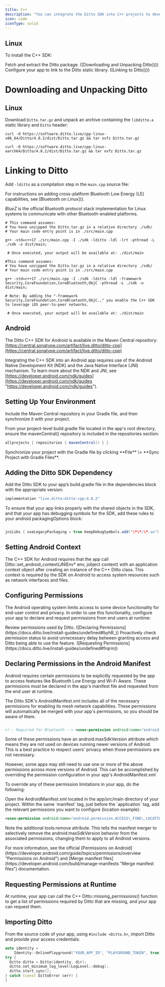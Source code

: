 ```yaml
---
title: C++
description: "You can integrate the Ditto SDK into C++ projects to develop for Linux and iOS platforms.."
icon: code
iconType: solid
---
```


## Linux

To install the C++ SDK:

<Steps>
<Step>
Fetch and extract the Ditto package. ([Downloading and Unpacking Ditto]())
</Step>

<Step>
Configure your app to link to the Ditto static library. ([Linking to Ditto]())
</Step>
</Steps>

# Downloading and Unpacking Ditto

## Linux

Download `Ditto.tar.gz` and unpack an archive containing the `libditto.a` static library and `Ditto` header:

<Tabs>
<Tab title="Linux x86_64">

```curl
curl -O https://software.ditto.live/cpp-linux-x86_64/Ditto/4.8.2/dist/Ditto.tar.gz && tar xvfz Ditto.tar.gz
```
</Tab>

<Tab title="Linux aarch64">

```curl
curl -O https://software.ditto.live/cpp-linux-aarch64/Ditto/4.8.2/dist/Ditto.tar.gz && tar xvfz Ditto.tar.gz
```
</Tab>
</Tabs>



# Linking to Ditto

Add `-lditto` as a compilation step in the `main.cpp` source file:

<Info>
For instructions on adding cross-platform Bluetooth Low Energy (LE) capabilities, see [Bluetooth on Linux]().

*BlueZ* is the official Bluetooth protocol stack implementation for Linux systems to communicate with other Bluetooth-enabled platforms.
</Info>

<Tabs>
<Tab title="Linux">

```curl
# This command assumes:
# You have unzipped the Ditto.tar.gz in a relative directory ./sdk/
# Your main code entry point is in ./src/main.cpp

g++ -std=c++17 ./src/main.cpp -I ./sdk -lditto -ldl -lrt -pthread -L ./sdk -o dist/main;

 # Once executed, your output will be available at: ./dist/main
```
</Tab>

<Tab title="iOS">

```curl
#This command assumes:
# You have unzipped the Ditto.tar.gz in a relative directory ./sdk/
# Your main code entry point is in ./src/main.cpp

g++ -std=c++17 ./src/main.cpp -I ./sdk -lditto -ldl -framework Security,CoreFoundation,CoreBluetooth,ObjC -pthread -L ./sdk -o dist/main;

# Note: By adding the "-framework Security,CoreFoundation,CoreBluetooth,ObjC.," you enable the C++ SDK to leverage iOS peer-to-peer networks.

 # Once executed, your output will be available at: ./dist/main
```
</Tab>
</Tabs>

## Android

The Ditto C++ SDK for Android is available in the Maven Central repository: [https://central.sonatype.com/artifact/live.ditto/ditto-cpp](https://central.sonatype.com/artifact/live.ditto/ditto-cpp)

Integrating the C++ SDK into an Android app requires use of the Android Native Development Kit (NDK) and the Java Native Interface (JNI) mechanism. To learn more about the NDK and JNI, see [https://developer.android.com/ndk/guides](https://developer.android.com/ndk/guides "https://developer.android.com/ndk/guides").

## Setting Up Your Environment
Include the Maven Central repository in your Gradle file, and then synchronize it with your project.

<Steps>
<Step>
From your project-level build.gradle file located in the app's root directory, ensure the mavenCentral() repository is included in the repositories section:

```gradle Gradle
allprojects { repositories { mavenCentral() } }
```
</Step>

<Step>
Synchronize your project with the Gradle file by clicking **File** \> **Sync Project with Gradle Files**.
</Step>
</Steps>

## Adding the Ditto SDK Dependency
Add the Ditto SDK to your app’s build.gradle file in the dependencies block with the appropriate version:

```build.gradle
implementation "live.ditto:ditto-cpp:4.8.2"
```

To ensure that your app links properly with the shared objects in the SDK, and that your app has debugging symbols for the SDK, add these rules to your android packagingOptions block:

```build.gradle

jniLibs { useLegacyPackaging = true keepDebugSymbols.add("\*\*/\*.so") } pickFirst 'lib/x86/libc++\_shared.so' pickFirst 'lib/x86\_64/libc++\_shared.so' pickFirst 'lib/armeabi-v7a/libc++\_shared.so' pickFirst 'lib/arm64-v8a/libc++\_shared.so' pickFirst 'lib/x86/libditto.so' pickFirst 'lib/x86\_64/libditto.so' pickFirst 'lib/armeabi-v7a/libditto.so' pickFirst 'lib/arm64-v8a/libditto.so'
```

## Setting Android Context
The C++ SDK for Android requires that the app call Ditto::set\_android\_context(JNIEnv\* env, jobject context) with an application context object after creating an instance of the C++ Ditto class. This context is required by the SDK on Android to access system resources such as network interfaces and files.

## Configuring Permissions
The Android operating system limits access to some device functionality for end-user control and privacy. In order to use this functionality, configure your app to declare and request permissions from end users at runtime:

<Steps>
<Step>
Review permissions used by Ditto. ([Declaring Permissions](https://docs.ditto.live/install-guides/undefined#byhR_)﻿)
</Step>
<Step>
Proactively check permission status to avoid unnecessary delay between granting access and Ditto being able to use the feature. ([Requesting Permissions](https://docs.ditto.live/install-guides/undefined#frqrm)﻿)
</Step>
</Steps>

## Declaring Permissions in the Android Manifest
Android requires certain permissions to be explicitly requested by the app to access features like Bluetooth Low Energy and Wi-Fi Aware. These permissions must be declared in the app's manifest file and requested from the end user at runtime.

The Ditto SDK's AndroidManifest.xml includes all of the necessary permissions for enabling its mesh network capabilities. These permissions will automatically be merged with your app's permissions, so you should be aware of them.

```AndroidManifest.xml

<!-- Required for Bluetooth --> <uses-permission android:name="android.permission.BLUETOOTH" android:maxSdkVersion="30" /> <uses-permission android:name="android.permission.BLUETOOTH\_ADMIN" android:maxSdkVersion="30" /> <uses-permission android:name="android.permission.BLUETOOTH\_ADVERTISE" tools:targetApi="31" /> <uses-permission android:name="android.permission.BLUETOOTH\_CONNECT" tools:targetApi="31" /> <uses-permission android:name="android.permission.BLUETOOTH\_SCAN" android:usesPermissionFlags="neverForLocation" tools:targetApi="31" /> <uses-permission android:name="android.permission.ACCESS\_COARSE\_LOCATION" android:maxSdkVersion="28" /> <!-- Required for WiFi Aware --> <uses-permission android:name="android.permission.ACCESS\_WIFI\_STATE" /> <uses-permission android:name="android.permission.CHANGE\_WIFI\_STATE" /> <uses-permission android:name="android.permission.ACCESS\_NETWORK\_STATE" /> <uses-permission android:name="android.permission.CHANGE\_NETWORK\_STATE" /> <uses-permission android:name="android.permission.NEARBY\_WIFI\_DEVICES" android:usesPermissionFlags="neverForLocation" tools:targetApi="33" /> <uses-permission android:name="android.permission.ACCESS\_FINE\_LOCATION" android:maxSdkVersion="32" /> <!-- Required for WiFi Aware, TCP, UDP, and WebSockets --> <uses-permission android:name="android.permission.INTERNET" /> <!-- Required for mDNS discovery --> <uses-permission android:name="android.permission.CHANGE\_WIFI\_MULTICAST\_STATE" />
```
Some of these permissions have an android:maxSdkVersion attribute which means they are not used on devices running newer versions of Android. This is a best practice to respect users' privacy when those permissions are not necessary.

However, some apps may still need to use one or more of the above permissions across more versions of Android. This can be accomplished by overriding the permission configuration in your app's AndroidManifest.xml

To override any of these permission limitations in your app, do the following:

<Steps>
<Step>
Open the AndroidManifest.xml located in the app/src/main directory of your project.
</Step>
<Step>
Within the same `manifest` tag, just before the `application` tag, add the relevant permissions you want to configure (location example):

```AndroidManifest.xml
<uses-permission android:name="android.permission.ACCESS\_FINE\_LOCATION" tools:remove="android:maxSdkVersion" /> <uses-permission android:name="android.permission.ACCESS\_COARSE\_LOCATION" tools:remove="android:maxSdkVersion" />
```

Note the additional tools:remove attribute. This tells the manifest merger to selectively remove the android:maxSdkVersion behavior from the associated permissions, changing them to apply to all Android versions.
</Step>
</Steps>

<Note>
For more information, see the official [Permissions on Android](https://developer.android.com/guide/topics/permissions/overview "Permissions on Android") and [Merge manifest files](https://developer.android.com/build/manage-manifests "Merge manifest files") documentation.
</Note>

## Requesting Permissions at Runtime
At runtime, your app can call the C++ Ditto::missing\_permissions() function to get a list of permissions required by Ditto that are missing, and your app can request them.

## Importing Ditto

From the source code of your app, using `#include <Ditto.h>`,  import Ditto and provide your access credentials:

```cpp
auto identity =
    Identity::OnlinePlayground("YOUR_APP_ID", "PLAYGROUND_TOKEN", true);
try {
  Ditto ditto = Ditto(identity, dir);
  ditto.set_minimum_log_level(LogLevel::debug);
  ditto.start_sync();
} catch (const DittoError &err) {
}
```

